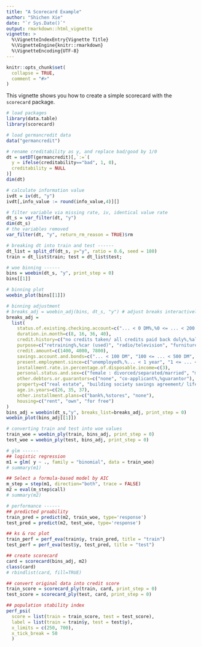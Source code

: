 ```yaml
---
title: "A Scorecard Example"
author: "Shichen Xie"
date: "`r Sys.Date()`"
output: rmarkdown::html_vignette
vignette: >
  %\VignetteIndexEntry{Vignette Title}
  %\VignetteEngine{knitr::rmarkdown}
  %\VignetteEncoding{UTF-8}
---
```


```r
knitr::opts_chunk$set(
  collapse = TRUE,
  comment = "#>"
)
```

This vignette shows you how to create a simple scorecard with the `scorecard` package.

```r
# load packages
library(data.table)
library(scorecard)

# load germancredit data
data("germancredit")

# rename creditability as y, and replace bad/good by 1/0
dt = setDT(germancredit)[,`:=`(
  y = ifelse(creditability=="bad", 1, 0),
  creditability = NULL
)]
dim(dt)

# calculate information value 
ivdt = iv(dt, "y")
ivdt[,info_value := round(info_value,4)][]

# filter variable via missing rate, iv, identical value rate
dt_s = var_filter(dt, "y")
dim(dt_s)
# the variables removed
var_filter(dt, "y", return_rm_reason = TRUE)$rm

# breaking dt into train and test ------
dt_list = split_df(dt_s, y="y", ratio = 0.6, seed = 180)
train = dt_list$train; test = dt_list$test;

# woe binning ------
bins = woebin(dt_s, "y", print_step = 0)
bins[[1]]

# binning plot
woebin_plot(bins[[1]])

# binning adjustment
# breaks_adj = woebin_adj(bins, dt_s, "y") # adjust breaks interactively
breaks_adj = 
  list(
    status.of.existing.checking.account=c("... < 0 DM%,%0 <= ... < 200 DM", "... >= 200 DM / salary assignments for at least 1 year", "no checking account"), 
    duration.in.month=c(8, 16, 36, 40), 
    credit.history=c("no credits taken/ all credits paid back duly%,%all credits at this bank paid back duly", "existing credits paid back duly till now%,%delay in paying off in the past", "critical account/ other credits existing (not at this bank)"), 
    purpose=c("retraining%,%car (used)", "radio/television", "furniture/equipment%,%domestic appliances%,%business%,%repairs%,%car (new)%,%others%,%education"), 
    credit.amount=c(1400, 4000, 7800), 
    savings.account.and.bonds=c("... < 100 DM", "100 <= ... < 500 DM", "500 <= ... < 1000 DM%,%... >= 1000 DM%,%unknown/ no savings account"), 
    present.employment.since=c("unemployed%,%... < 1 year", "1 <= ... < 4 years", "4 <= ... < 7 years", "... >= 7 years"), 
    installment.rate.in.percentage.of.disposable.income=c(3), 
    personal.status.and.sex=c("female : divorced/separated/married", "male : single", "male : married/widowed"), 
    other.debtors.or.guarantors=c("none", "co-applicant%,%guarantor"), 
    property=c("real estate", "building society savings agreement/ life insurance", "car or other, not in attribute Savings account/bonds", "unknown / no property"), 
    age.in.years=c(26, 35, 37), 
    other.installment.plans=c("bank%,%stores", "none"), 
    housing=c("rent", "own", "for free")
) 
bins_adj = woebin(dt_s,"y", breaks_list=breaks_adj, print_step = 0)
woebin_plot(bins_adj[[1]])

# converting train and test into woe values
train_woe = woebin_ply(train, bins_adj, print_step = 0)
test_woe = woebin_ply(test, bins_adj, print_step = 0)

# glm ------
## logistic regression
m1 = glm( y ~ ., family = "binomial", data = train_woe)
# summary(m1)

## Select a formula-based model by AIC
m_step = step(m1, direction="both", trace = FALSE)
m2 = eval(m_step$call)
# summary(m2)

# performance ------
## predicted proability
train_pred = predict(m2, train_woe, type='response')
test_pred = predict(m2, test_woe, type='response')

## ks & roc plot
train_perf = perf_eva(train$y, train_pred, title = "train")
test_perf = perf_eva(test$y, test_pred, title = "test")

## create scorecard
card = scorecard(bins_adj, m2)
class(card)
# rbindlist(card, fill=TRUE)

## convert original data into credit score
train_score = scorecard_ply(train, card, print_step = 0)
test_score = scorecard_ply(test, card, print_step = 0)

## population stability index
perf_psi(
  score = list(train = train_score, test = test_score),
  label = list(train = train$y, test = test$y),
  x_limits = c(250, 700),
  x_tick_break = 50
  )

```

